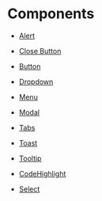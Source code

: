 
<Meta title="Docs/Components" />

# Components

- [Alert](?path=/docs/ui-bootstrap-alert--primary&args=#alerts)

- [Close Button](?path=/docs/ui-bootstrap-closebutton--default&args=#close-button)

- [Button](?path=/docs/ui-bootstrap-button--primary&args=#buttons)

- [Dropdown](?path=/docs/ui-bootstrap-dropdown--primary&args=#dropdowns)

- [Menu](?path=/docs/ui-bootstrap-menu--normal&args=#menu)

- [Modal](?path=/docs/ui-bootstrap-modal--normal&args=#modals)

- [Tabs](?path=/docs/ui-bootstrap-tabs--default&args=#tabs)

- [Toast](?path=/docs/ui-bootstrap-toast--normal&args=#toasts)

- [Tooltip](?path=/docs/ui-bootstrap-tooltip--top&args=#tooltip)

- [CodeHighlight](?path=/docs/ui-bootstrap-codehighlight--default&args=#codehighlight)

- [Select](?path=/docs/ui-bootstrap-select--default&args=#select)
